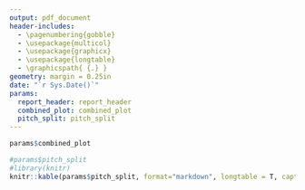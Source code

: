 ```yaml
---
output: pdf_document
header-includes:
  - \pagenumbering{gobble}
  - \usepackage{multicol}
  - \usepackage{graphicx}
  - \usepackage{longtable}
  - \graphicspath{ {.} }
geometry: margin = 0.25in
date: "`r Sys.Date()`"
params:
  report_header: report_header
  combined_plot: combined_plot
  pitch_split: pitch_split
---
```

\begin{multicols}{2} % Create a 2-column layout to hold the header logo, player name, and date range

% Left Column - Player Name
\vfill
\large\textbf{`r paste0(params$report_header[[1]], " Pitching")`} % Player name
\vfill

\columnbreak % Move to the second column

% Right Column - Date Range
\vfill
\large\textbf{`r paste0(params$report_header[[2]], " to ", params$report_header[[3]])`} % Date range
\vfill

\end{multicols}

```r
params$combined_plot
```

```r
#params$pitch_split
#library(knitr)
knitr::kable(params$pitch_split, format="markdown", longtable = T, caption = "Pitch Split Overview")
```